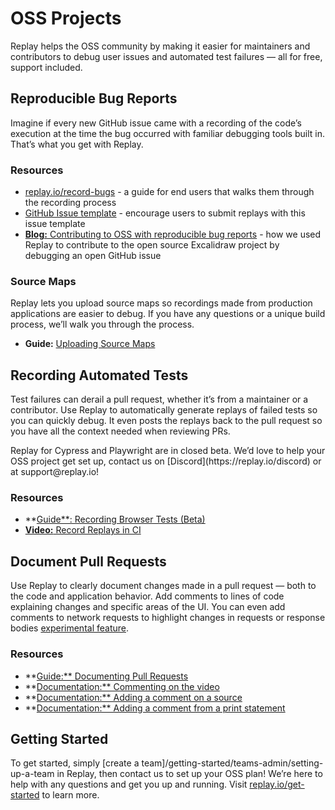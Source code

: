 
# OSS Projects

Replay helps the OSS community by making it easier for maintainers and contributors to debug user issues and automated test failures — all for free, support included.

## Reproducible Bug Reports

Imagine if every new GitHub issue came with a recording of the code’s execution at the time the bug occurred with familiar debugging tools built in. That’s what you get with Replay. 

### Resources

- [replay.io/record-bugs](http://replay.io/record-bugs) - a guide for end users that walks them through the recording process
- [GitHub Issue template](https://github.com/replayio/devtools/blob/master/.github/ISSUE_TEMPLATE/bug_report.md) - encourage users to submit replays with this issue template
- [**Blog:** Contributing to OSS with reproducible bug reports](https://medium.com/replay-io/contributing-to-oss-with-reproducible-bug-reports-7fd4b22130b1) - how we used Replay to contribute to the open source Excalidraw project by debugging an open GitHub issue

### Source Maps

Replay lets you upload source maps so recordings made from production applications are easier to debug. If you have any questions or a unique build process, we’ll walk you through the process.

- **Guide:** [Uploading Source Maps](/replay-documentation/pages/getting-started/teams-admin/uploading-source-maps1)

## Recording Automated Tests

Test failures can derail a pull request, whether it’s from a maintainer or a contributor. Use Replay to automatically generate replays of failed tests so you can quickly debug. It even posts the replays back to the pull request so you have all the context needed when reviewing PRs.

<Callout type="info" emoji="👉">
Replay for Cypress and Playwright are in closed beta. We’d love to help your OSS project get set up, contact us on [Discord](https://replay.io/discord) or at support@replay.io!

</Callout>

### Resources

- **[Guide**: Recording Browser Tests (Beta)](/test-suites)
- [**Video:** Record Replays in CI](https://www.twitch.tv/videos/1447996415)

## Document Pull Requests

Use Replay to clearly document changes made in a pull request — both to the code and application behavior. Add comments to lines of code explaining changes and specific areas of the UI. You can even add comments to network requests to highlight changes in requests or response bodies [experimental feature](/resources/get-help/experimental-features).

### Resources

- **[Guide:** Documenting Pull Requests](/learn-more/workflows/documenting-pull-requests)
- **[Documentation:** Commenting on the video](/pages/referrence-guide/viewer)
- **[Documentation:** Adding a comment on a source](/referrence-guide/debugger/search)
- **[Documentation:** Adding a comment from a print statement](/referrence-guide/debugging/print-statements)

## Getting Started

To get started, simply [create a team]/getting-started/teams-admin/setting-up-a-team in Replay, then contact us to set up your OSS plan! We’re here to help with any questions and get you up and running. Visit [replay.io/get-started](http://replay.io/get-started) to learn more.